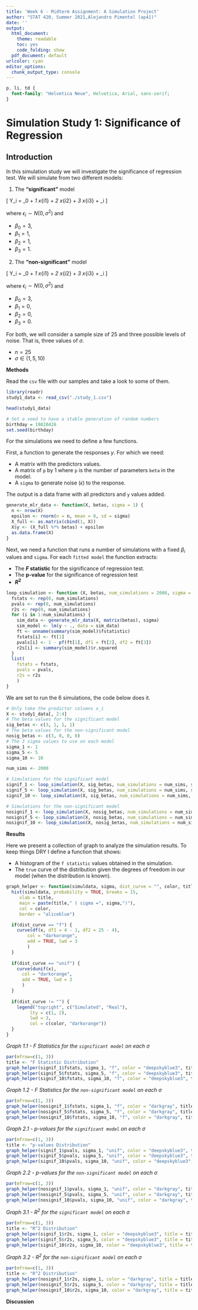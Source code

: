```yaml
---
title: 'Week 6 - Midterm Assignment: A Simulation Project'
author: "STAT 420, Summer 2021,Alejandro Pimentel (ap41)"
date: ''
output:
  html_document: 
    theme: readable
    toc: yes  
    code_folding: show
  pdf_document: default
urlcolor: cyan
editor_options: 
  chunk_output_type: console
---
```


```css
p, li, td {
  font-family: "Helvetica Neue", Helvetica, Arial, sans-serif;
}
```

# Simulation Study 1: Significance of Regression

## Introduction

In this simulation study we will investigate the significance of regression test. We will simulate from two different models:

1. The **"significant"** model

\[
Y_i = \beta_0 + \beta_1 x_{i1} + \beta_2 x_{i2} + \beta_3 x_{i3} + \epsilon_i
\]

where $\epsilon_i \sim N(0, \sigma^2)$ and

- $\beta_0 = 3$,
- $\beta_1 = 1$,
- $\beta_2 = 1$,
- $\beta_3 = 1$.


2. The **"non-significant"** model

\[
Y_i = \beta_0 + \beta_1 x_{i1} + \beta_2 x_{i2} + \beta_3 x_{i3} + \epsilon_i
\]

where $\epsilon_i \sim N(0, \sigma^2)$ and

- $\beta_0 = 3$,
- $\beta_1 = 0$,
- $\beta_2 = 0$,
- $\beta_3 = 0$.

For both, we will consider a sample size of $25$ and three possible levels of noise. That is, three values of $\sigma$.

- $n = 25$
- $\sigma \in (1, 5, 10)$

**Methods**

Read the `csv` file with our samples and take a look to some of them.

```r
library(readr)
study1_data <- read_csv("./study_1.csv")

head(study1_data)

```

```r
# Set a seed to have a stable generation of random numbers
birthday = 19820426
set.seed(birthday)
```

For the simulations we need to define a few functions.

First, a function to generate the responses $y$. For which we need:

- A matrix with the predictors values.
- A matrix of `p` by 1 where `p` is the number of parameters `beta` in the model.
- A `sigma` to generate noise ($\epsilon$) to the response.

The output is a data frame with all predictors and `y` values added.

```r
generate_mlr_data <- function(X, betas, sigma = 1) {
  n <- nrow(X)
  epsilon <- rnorm(n = n, mean = 0, sd = sigma)
  X_full <- as.matrix(cbind(1, X))
  X$y <- (X_full %*% betas) + epsilon
  as.data.frame(X)
}

```

Next, we need a function that runs a number of simulations with a fixed $\beta_i$ values and `sigma`. For each `fitted model` the function extracts:

- The **$F$ statistic** for the significance of regression test.
- The **p-value** for the significance of regression test
- **$R^2$**

```r
loop_simulation <- function (X, betas, num_simulations = 2000, sigma = 1) {
  fstats <- rep(0, num_simulations)
  pvals <- rep(0, num_simulations)
  r2s <- rep(0, num_simulations)
  for (i in 1:num_simulations) {
    sim_data <- generate_mlr_data(X, matrix(betas), sigma)
    sim_model <- lm(y ~ ., data = sim_data)
    ft <- unname(summary(sim_model)$fstatistic)
    fstats[i] <- ft[1]
    pvals[i] <- 1 - pf(ft[1], df1 = ft[2], df2 = ft[3])
    r2s[i] <- summary(sim_model)$r.squared
  }
  list(
    fstats = fstats,
    pvals = pvals,
    r2s = r2s
    )
}

```

We are set to run the 6 simulations, the code below does it.

```r
# Only take the predictor columns x_i
X <- study1_data[, 2:4]
# The beta values for the significant model
sig_betas <- c(3, 1, 1, 1)
# The beta values for the non-significant model
nosig_betas <- c(3, 0, 0, 0)
# The 3 sigma values to use on each model
sigma_1 <- 1
sigma_5 <- 5
sigma_10 <- 10

num_sims <- 2000

# Simulations for the significant model 
signif_1 <- loop_simulation(X, sig_betas, num_simulations = num_sims, sigma_1)
signif_5 <- loop_simulation(X, sig_betas, num_simulations = num_sims, sigma_5)
signif_10 <- loop_simulation(X, sig_betas, num_simulations = num_sims, sigma_10)

# Simulations for the non-significant model 
nosignif_1 <- loop_simulation(X, nosig_betas, num_simulations = num_sims, sigma_1)
nosignif_5 <- loop_simulation(X, nosig_betas, num_simulations = num_sims, sigma_5)
nosignif_10 <- loop_simulation(X, nosig_betas, num_simulations = num_sims, sigma_10)

```

**Results**

Here we present a collection of graph to analyze the simulation results. To keep things DRY I define a function that shows:

- A histogram of the `f statistic` values obtained in the simulation.
- The `true` curve of the distribution given the degrees of freedom in our model (when the distribution is known).

```r
graph_helper <- function(simuldata, sigma, dist_curve = "", color, title) {
  hist(simuldata, probability = TRUE, breaks = 15,
     xlab = title, 
     main = paste(title," ( sigma =", sigma,")"), 
     col = color,
     border = "aliceblue")

  if(dist_curve == "f") {
    curve(df(x, df1 = 4 - 1, df2 = 25 - 4),
        col = "darkorange", 
        add = TRUE, lwd = 3
        )
  }
  
  if(dist_curve == "unif") {
    curve(dunif(x),
      col = "darkorange", 
      add = TRUE, lwd = 3
      )
  }
  
  if(dist_curve != "") {
    legend("topright", c("Simulated", "Real"), 
         lty = c(1, 2),
         lwd = 3,
         col = c(color, "darkorange"))
  }
}

```


*Graph 1.1 - F Statistics for the `significant model` on each $\sigma$*

```r
par(mfrow=c(1, 3))
title <- "F Statistic Distribution"
graph_helper(signif_1$fstats, sigma_1, "f", color = "deepskyblue3", title)
graph_helper(signif_5$fstats, sigma_5, "f", color = "deepskyblue3", title)
graph_helper(signif_10$fstats, sigma_10, "f", color = "deepskyblue3", title)
```



*Graph 1.2 - F Statistics for the `non-significant model` on each $\sigma$*

```r
par(mfrow=c(1, 3))
graph_helper(nosignif_1$fstats, sigma_1, "f", color = "darkgray", title)
graph_helper(nosignif_5$fstats, sigma_5, "f", color = "darkgray", title)
graph_helper(nosignif_10$fstats, sigma_10, "f", color = "darkgray", title)
```



*Graph 2.1 - p-values for the `significant model` on each $\sigma$*

```r
par(mfrow=c(1, 3))
title <- "p-values Distribution"
graph_helper(signif_1$pvals, sigma_1, "unif", color = "deepskyblue3", title)
graph_helper(signif_5$pvals, sigma_5, "unif", color = "deepskyblue3", title)
graph_helper(signif_10$pvals, sigma_10, "unif", color = "deepskyblue3", title)

```



*Graph 2.2 - p-values for the `non-significant model` on each $\sigma$*

```r
par(mfrow=c(1, 3))
graph_helper(nosignif_1$pvals, sigma_1, "unif", color = "darkgray", title)
graph_helper(nosignif_5$pvals, sigma_5, "unif", color = "darkgray", title)
graph_helper(nosignif_10$pvals, sigma_10, "unif", color = "darkgray", title)
```



*Graph 3.1 - $R^2$ for the `significant model` on each $\sigma$*

```r
par(mfrow=c(1, 3))
title <- "R^2 Distribution"
graph_helper(signif_1$r2s, sigma_1, color = "deepskyblue3", title = title)
graph_helper(signif_5$r2s, sigma_5, color = "deepskyblue3", title = title)
graph_helper(signif_10$r2s, sigma_10, color = "deepskyblue3", title = title)
```



*Graph 3.2 - $R^2$ for the `non-significant model` on each $\sigma$*

```r
par(mfrow=c(1, 3))
title <- "R^2 Distribution"
graph_helper(nosignif_1$r2s, sigma_1, color = "darkgray", title = title)
graph_helper(nosignif_5$r2s, sigma_5, color = "darkgray", title = title)
graph_helper(nosignif_10$r2s, sigma_10, color = "darkgray", title = title)
```


**Discussion**
